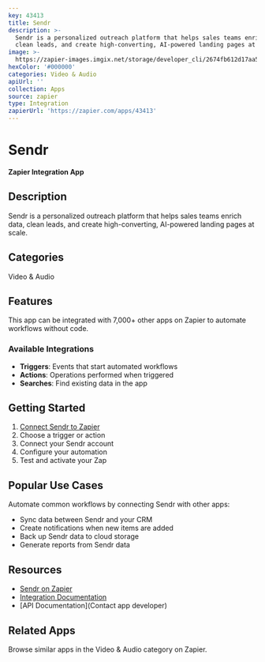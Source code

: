 ```yaml
---
key: 43413
title: Sendr
description: >-
  Sendr is a personalized outreach platform that helps sales teams enrich data,
  clean leads, and create high-converting, AI-powered landing pages at scale.
image: >-
  https://zapier-images.imgix.net/storage/developer_cli/2674fb612d17aa5dd06366a095fe39fa.png?auto=format%2Ccompress&ixlib=python-3.0.0&q=50
hexColor: '#000000'
categories: Video & Audio
apiUrl: ''
collection: Apps
source: zapier
type: Integration
zapierUrl: 'https://zapier.com/apps/43413'
---
```

# Sendr

**Zapier Integration App**

## Description

Sendr is a personalized outreach platform that helps sales teams enrich data, clean leads, and create high-converting, AI-powered landing pages at scale.

## Categories

Video & Audio

## Features

This app can be integrated with 7,000+ other apps on Zapier to automate workflows without code.

### Available Integrations

- **Triggers**: Events that start automated workflows
- **Actions**: Operations performed when triggered
- **Searches**: Find existing data in the app

## Getting Started

1. [Connect Sendr to Zapier](https://zapier.com/apps/43413)
2. Choose a trigger or action
3. Connect your Sendr account
4. Configure your automation
5. Test and activate your Zap

## Popular Use Cases

Automate common workflows by connecting Sendr with other apps:

- Sync data between Sendr and your CRM
- Create notifications when new items are added
- Back up Sendr data to cloud storage
- Generate reports from Sendr data

## Resources

- [Sendr on Zapier](https://zapier.com/apps/43413)
- [Integration Documentation](https://zapier.com/apps/43413/integrations)
- [API Documentation](Contact app developer)

## Related Apps

Browse similar apps in the Video & Audio category on Zapier.
